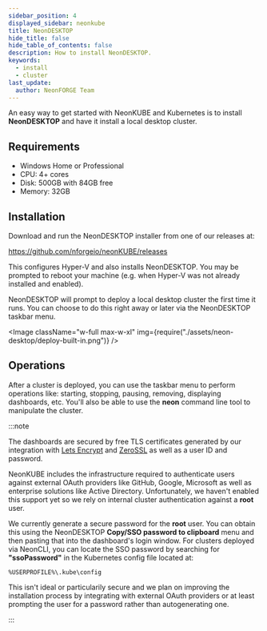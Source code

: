 ```yaml
---
sidebar_position: 4
displayed_sidebar: neonkube
title: NeonDESKTOP
hide_title: false
hide_table_of_contents: false
description: How to install NeonDESKTOP.
keywords:
  - install
  - cluster
last_update:
  author: NeonFORGE Team
---
```



An easy way to get started with NeonKUBE and Kubernetes is to install
**NeonDESKTOP** and have it install a local desktop cluster.

## Requirements

- Windows Home or Professional
- CPU: 4+ cores
- Disk: 500GB with 84GB free
- Memory: 32GB

## Installation

Download and run the NeonDESKTOP installer from one of our releases at:

https://github.com/nforgeio/neonKUBE/releases

This configures Hyper-V and also installs NeonDESKTOP. You may be prompted to
reboot your machine (e.g. when Hyper-V was not already installed and enabled).

NeonDESKTOP will prompt to deploy a local desktop cluster the first time it
runs. You can choose to do this right away or later via the NeonDESKTOP taskbar
menu.

<Image
  className="w-full max-w-xl"
  img={require("./assets/neon-desktop/deploy-built-in.png")}
/>

## Operations

After a cluster is deployed, you can use the taskbar menu to perform operations
like: starting, stopping, pausing, removing, displaying dashboards, etc. You'll
also be able to use the **neon** command line tool to manipulate the cluster.

:::note

The dashboards are secured by free TLS certificates generated by our integration
with [Lets Encrypt](https://letsencrypt.org/) and
[ZeroSSL](https://zerossl.com/) as well as a user ID and password.

NeonKUBE includes the infrastructure required to authenticate users against
external OAuth providers like GitHub, Google, Microsoft as well as enterprise
solutions like Active Directory. Unfortunately, we haven't enabled this support
yet so we rely on internal cluster authentication against a **root** user.

We currently generate a secure password for the **root** user. You can obtain
this using the NeonDESKTOP **Copy/SSO password to clipboard** menu and then
pasting that into the dashboard's login window. For clusters deployed via
NeonCLI, you can locate the SSO password by searching for **"ssoPassword"** in
the Kubernetes config file located at:

```
%USERPROFILE%\.kube\config
```

This isn't ideal or particularily secure and we plan on improving the
installation process by integrating with external OAuth providers or at least
prompting the user for a password rather than autogenerating one.

:::
